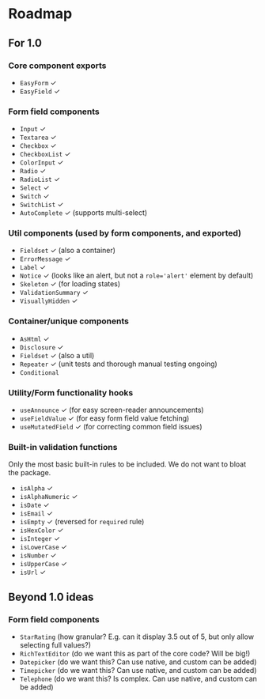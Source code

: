 
<Meta title="Roadmap" />

# Roadmap

## For 1.0

### Core component exports

- `EasyForm` ✓
- `EasyField` ✓

### Form field components

- `Input` ✓
- `Textarea` ✓
- `Checkbox` ✓
- `CheckboxList` ✓
- `ColorInput` ✓
- `Radio` ✓
- `RadioList` ✓
- `Select` ✓
- `Switch` ✓
- `SwitchList` ✓
- `AutoComplete` ✓ (supports multi-select)

### Util components (used by form components, and exported)

- `Fieldset` ✓ (also a container)
- `ErrorMessage` ✓
- `Label` ✓
- `Notice` ✓ (looks like an alert, but not a `role='alert'` element by default)
- `Skeleton` ✓ (for loading states)
- `ValidationSummary` ✓
- `VisuallyHidden` ✓

### Container/unique components

- `AsHtml` ✓
- `Disclosure` ✓
- `Fieldset` ✓ (also a util)
- `Repeater` ✓ (unit tests and thorough manual testing ongoing)
- `Conditional`

### Utility/Form functionality hooks

- `useAnnounce` ✓ (for easy screen-reader announcements)
- `useFieldValue` ✓ (for easy form field value fetching)
- `useMutatedField` ✓ (for correcting common field issues)

### Built-in validation functions

Only the most basic built-in rules to be included. We do not want to bloat the package.

- `isAlpha` ✓
- `isAlphaNumeric` ✓
- `isDate` ✓
- `isEmail` ✓
- `isEmpty` ✓ (reversed for `required` rule)
- `isHexColor` ✓
- `isInteger` ✓
- `isLowerCase` ✓
- `isNumber` ✓
- `isUpperCase` ✓
- `isUrl` ✓

## Beyond 1.0 ideas

### Form field components

- `StarRating` (how granular? E.g. can it display 3.5 out of 5, but only allow selecting full values?)
- `RichTextEditor` (do we want this as part of the core code? Will be big!)
- `Datepicker` (do we want this? Can use native, and custom can be added)
- `Timepicker` (do we want this? Can use native, and custom can be added)
- `Telephone` (do we want this? Is complex. Can use native, and custom can be added)
